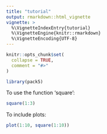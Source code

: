 ```yaml
---
title: "tutorial"
output: rmarkdown::html_vignette
vignette: >
  %\VignetteIndexEntry{tutorial}
  %\VignetteEngine{knitr::rmarkdown}
  %\VignetteEncoding{UTF-8}
---
```


```r
knitr::opts_chunk$set(
  collapse = TRUE,
  comment = "#>"
)
```

```r
library(pack5)
```

To use the function 'square':

```r
square(1:3)
```

To include plots:

```r
plot(1:10, square(1:10))
```
